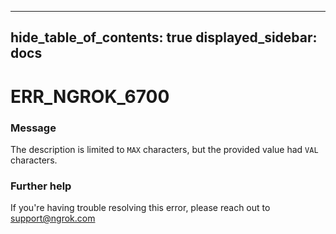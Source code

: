 

---
hide_table_of_contents: true
displayed_sidebar: docs
---


# ERR_NGROK_6700

### Message
The description is limited to `MAX` characters, but the provided value had `VAL` characters.

<ErrorDetails />



### Further help
If you're having trouble resolving this error, please reach out to [support@ngrok.com](mailto:support@ngrok.com?subject=Help%20with%20ERR_NGROK_6700)

